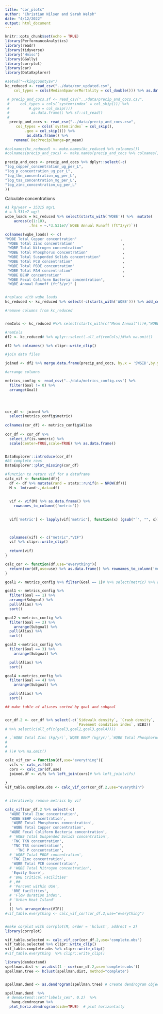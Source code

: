 ```yaml
---
title: "cor_plots"
author: "Christian Nilsen and Sarah Welsh"
date: "4/12/2022"
output: html_document
---
```


```r
knitr::opts_chunk$set(echo = TRUE)
library(PerformanceAnalytics)
library(readr)
library(tidyverse)
library("Hmisc")
library(GGally)
library(corrplot)
library(car)
library(DataExplorer)
```


```r
#setwd("~/kingcountysw")
kc_reduced <- read_csv("../data/cor_updated.csv", 
    col_types = cols(MedianSpawnerMortality = col_double())) %>% as.data.frame()

 # precip_and_cocs.sf <- read_csv("../data/precip_and_cocs.csv", 
 #     col_types = cols(`system:index` = col_skip())) %>% 
 #         #.geo = col_skip())) 
 #          as.data.frame() %>% sf::st_read()
 # 
  precip_and_cocs <- read_csv("../data/precip_and_cocs.csv", 
     col_types = cols(`system:index` = col_skip(),
         .geo = col_skip())) %>% 
          as.data.frame() %>% 
    rename( DecPrecipChange=pr_mean)

#colnames(kc_reduced) <- make.names(kc_reduced %>% colnames())
#colnames(precip_and_cocs) <- make.names(precip_and_cocs %>% colnames())

precip_and_cocs <- precip_and_cocs %>% dplyr::select(-c(
"log_copper_concentration_ug_per_L",
"log_p_concentration_ug_per_L", 
"log_tkn_concentration_ug_per_L", 
"log_tss_concentration_mg_per_L", 
"log_zinc_concentration_ug_per_L"
))

```

Calculate concentrations 
```r
#1 kg/year = 35315 mg/L 
# = 3.531e7 ug/L 
wqbe_loads = kc_reduced %>% select(starts_with('WQBE')) %>%  mutate(
    across(c(1:10),
           .fns = ~.*3.531e7/`WQBE Annual Runoff (ft^3/yr)`))

colnames(wqbe_loads) <- c(
"WQBE Total Copper concentration"                    ,
 "WQBE Total Zinc concentration"                      ,
 "WQBE Total Nitrogen concentration"                  ,
 "WQBE Total Phosphorus concentration"                ,
 "WQBE Total Suspended Solids concentration"          ,
 "WQBE Total PCB concentration"                       ,
 "WQBE Total PBDE concentration"                      ,
 "WQBE Total PAH concentration"                       ,
 "WQBE BEHP concentration"                            ,
 "WQBE Fecal Coliform Bacteria concentration",
 "WQBE Annual Runoff (ft^3/yr)" )


#replace with wqbe_loads 
kc_reduced <- kc_reduced %>% select(-c(starts_with('WQBE'))) %>% add_column(wqbe_loads)

```


```r
#remove columns from kc_reduced


remCols <- kc_reduced #%>% select(starts_with(c("Mean Annual")))#,"WQBE Total","WQBE BEHP","WQBE Fecal"))) %>% colnames()

#remCols
df2 <- kc_reduced# %>% dplyr::select(-all_of(remCols))#%>% na.omit()

df2 %>% colnames() %>% clipr::write_clip()
```

```r
#join data files 

joined <- df2 %>% merge.data.frame(precip_and_cocs, by.x = 'SWSID',by.y = 'Ph2_SWSID')

```


```r

#arrange columns 

metrics_config <- read_csv("../data/metrics_config.csv") %>% 
  filter(Goal != 0) %>% 
  arrange(Goal)

 


cor_df <- joined %>%
  select(metrics_config$metric)
  
colnames(cor_df) <- metrics_config$Alias  
  
cor_df <- cor_df %>%   
  select_if(is.numeric) %>%
  scale(center=TRUE,scale=TRUE) %>% as.data.frame()



```

```r

DataExplorer::introduce(cor_df)
#86 complete rows 
DataExplorer::plot_missing(cor_df)

```

```r
#function to return vif for a dataframe 
calc_vif <- function(df){
  df <- df %>% mutate(rand = stats::runif(n = NROW(df)))
  M <- lm(rand~.,data=df)
  
  
  vif <- vif(M) %>% as.data.frame() %>% 
    rownames_to_column(('metric'))
  
  
  vif['metric'] <- lapply(vif['metric'], function(x) (gsub("`", "", x)))
  

  
  colnames(vif) <- c("metric","VIF")
  vif %>% clipr::write_clip()
  
  return(vif)
}
```

```r

calc_cor <- function(df,use="everything"){
  return(cor(df,use=use) %>% as.data.frame() %>% rownames_to_column('metric') )
}

```

```r

goal1 <- metrics_config %>% filter(Goal == 1)# %>% select(metric) %>% as.character()

goal1 <- metrics_config %>% 
  filter(Goal == 1) %>% 
  arrange(Subgoal) %>% 
  pull(Alias) %>% 
  sort()

goal2 <-metrics_config %>% 
  filter(Goal == 2) %>% 
    arrange(Subgoal) %>% 
  pull(Alias) %>% 
  sort() 

goal3 <-metrics_config %>% 
  filter(Goal == 3) %>% 
    arrange(Subgoal) %>% 

  pull(Alias) %>% 
  sort() 

goal4 <-metrics_config %>% 
  filter(Goal == 4) %>% 
    arrange(Subgoal) %>% 

  pull(Alias) %>% 
  sort() 


```

```r

## make table of aliases sorted by goal and subgoal


cor_df.2 <- cor_df %>% select(-c(`Sidewalk density`, `Crash density`, 
                                 `Pavement condition index`, BIBI))
# %>% select(c(all_of(c(goal3,goal2,goal3,goal4))))

# ,`WQBE Total Zinc (kg/yr)`,`WQBE BEHP (kg/yr)`,`WQBE Total Phosphorus (kg/yr)`,`WQBE Total PCB (kg/yr)`,`WQBE Total Copper (kg/yr)`,`WQBE Fecal Coliform Bacteria (10^12 CFU/year)`,`WQBE Total PAH (kg/yr)`,`WQBE Total Suspended Solids (kg/yr)`,`WQBE Total Nitrogen (kg/yr)`
# 
# 
# ))# %>% na.omit()

calc_vif_cor = function(df,use="everything"){
  vifs <- calc_vif(df)
  cors <- calc_cor(df,use)
  joined.df <- vifs %>% left_join(cors)# %>% left_join(vifs)
  
}
vif_table.complete.obs <- calc_vif_cor(cor_df.2,use="everythin") 
  

# iteratively remove metrics by vif 

calc_vif(cor_df.2 %>% select(-c(
  'WQBE Total Zinc concentration', 
  'WQBE BEHP concentration',
   'WQBE Total Phosphorus concentration',
   'WQBE Total Copper concentration',
  'WQBE Fecal Coliform Bacteria concentration',
  # 'WQBE Total Suspended Solids concentration', 
   'TNC TKN concentration',
   'TNC TSS concentration', 
     'TNC P concentration', 
  # 'WQBE Total PBDE concentration',
   'TNC Zinc concentration',
   'WQBE Total PCB concentration',
  # 'WQBE Total Nitrogen concentration',
   'Equity Score',
  # 'BRE Critical Facilities'
  # ,##
  # 'Percent within UGA',
   'BRE facilities', 
  # 'Flow duration index', 
  # 'Urban Heat Island'
  )
  )) %>% arrange(desc(VIF))
#vif_table.everything <- calc_vif_cor(cor_df.2,use="everything") 



```

```r
#make corplot with corrplot(M, order = 'hclust', addrect = 2)
library(corrplot)

vif_table.selected <- calc_vif_cor(cor_df.2,use='complete.obs')
vif_table.selected %>% clipr::write_clip()
vif_table.complete.obs %>% clipr::write_clip()
#vif_table.everything  %>% clipr::write_clip()

```
```r
library(dendextend)
spellman.dist <- as.dist(1 - cor(cor_df.2,use='complete.obs'))
spellman.tree <- hclust(spellman.dist, method="complete")


spellman.dend <- as.dendrogram(spellman.tree) # create dendrogram object

spellman.dend  %>%
 # dendextend::set("labels_cex", 0.2)  %>%
   hang.dendrogram %>% 
  plot_horiz.dendrogram(side=TRUE)  # plot horizontally




```

